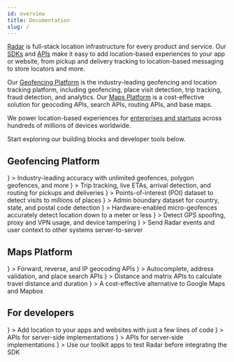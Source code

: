 ```yaml
---
id: overview
title: Documentation
slug: /
---
```



[Radar](https://radar.com) is full-stack location infrastructure for every product and service. Our [SDKs](/sdk) and [APIs](/api) make it easy to add location-based experiences to your app or website, from pickup and delivery tracking to location-based messaging to store locators and more.

Our [Geofencing Platform](/documentation/geofencing/overview) is the industry-leading geofencing and location tracking platform, including geofencing, place visit detection, trip tracking, fraud detection, and analytics. Our [Maps Platform](/documentation/maps/overview) is a cost-effective solution for geocoding APIs, search APIs, routing APIs, and base maps.

We power location-based experiences for [enterprises and startups](https://radar.com/customers) across hundreds of millions of devices worldwide.

Start exploring our building blocks and developer tools below.

## Geofencing Platform

<div className="card-stack">
  <LinkCard linkTo="/geofences">
    <IconCard
      title="Geofences"
      icon={
        <img src="https://images.ctfassets.net/f2vbu16fzuly/5Pe7iZ2B8GrqsMzZmOTznl/856b91bc6836b2cda629913d17556a12/geofences_icon.svg"/>
      }
    >
      Industry-leading accuracy with unlimited geofences, polygon geofences, and more
    </IconCard>
  </LinkCard>

  <LinkCard linkTo="/trip-tracking">
    <IconCard title="Trips"
      icon={
        <img src="https://images.ctfassets.net/f2vbu16fzuly/303Tiq7g4yf2RvJ21oF8mI/f0326a58b816c6febf8c8aa895d3865a/trips_icon.svg" />
      }
    >
      Trip tracking, live ETAs, arrival detection, and routing for pickups and deliveries
    </IconCard>
  </LinkCard>

  <LinkCard linkTo="/places">
    <IconCard title="Places"
      icon={
        <img src="https://images.ctfassets.net/f2vbu16fzuly/524lVvFi8hIqifiS05WlXE/3f5cd50bbbddd4450c965a426e80da8e/places_icon.svg" />
      }
    >
      Points-of-interest (POI) dataset to detect visits to millions of places
    </IconCard>
  </LinkCard>

  <LinkCard linkTo="/regions">
    <IconCard title="Regions"
      icon={
        <img src="https://images.ctfassets.net/f2vbu16fzuly/4uyNtLrfjWYoy1AXsBmnBh/ef6105071ad552836b64401d55b53a03/regions_icon.svg" />
      }
    >
      Admin boundary dataset for country, state, and postal code detection
    </IconCard>
  </LinkCard>

  <LinkCard linkTo="/beacons">
    <IconCard title="Beacons"
      icon={
        <img src="https://images.ctfassets.net/f2vbu16fzuly/5PxLi7iWjrMb8YhHX1re0L/ae30a4f0ce1927df9ae052f6e149e4f9/beacons_icon.svg" />
      }
    >
      Hardware-enabled micro-geofences accurately detect location down to a meter or less
    </IconCard>
  </LinkCard>

  <LinkCard linkTo="/fraud">
    <IconCard title="Fraud"
      icon={
        <img src="https://images.ctfassets.net/f2vbu16fzuly/1gOMCghrBk6V5WZvf0wqSZ/be03abfcb88cf015e0c6ddb98b0d625c/fraud_icon.svg" />
      }
    >
      Detect GPS spoofing, proxy and VPN usage, and device tampering
    </IconCard>
  </LinkCard>

  <LinkCard linkTo="/integrations">
    <IconCard title="Integrations"
      icon={
        <img src="https://images.ctfassets.net/f2vbu16fzuly/7Mw0PrZSYSYyf13f2mXDdV/c61fa44dc45ebf92ddb792b6bbc4da09/integrations_icon.svg" />
      }
    >
      Send Radar events and user context to other systems server-to-server
    </IconCard>
  </LinkCard>
</div>

## Maps Platform

<div className="card-stack">
  <LinkCard linkTo="/maps/geocoding">
    <IconCard title="Geocoding APIs"
      icon={
        <img src="https://images.ctfassets.net/f2vbu16fzuly/2BpF1DXUmZzKShVYLsf5NP/cf1ee07496b4b346eb1d082e78950bc0/geocoding_icon.svg" />
      }
    >
      Forward, reverse, and IP geocoding APIs
    </IconCard>
  </LinkCard>

  <LinkCard linkTo="/maps/search">
    <IconCard title="Search APIs"
      icon={
        <img src="https://images.ctfassets.net/f2vbu16fzuly/7hLiKMDJig70Gt45YlwPis/3a17c101a7c224d90f5ed7fadea9bf39/search_icon.svg" />
      }
    >
      Autocomplete, address validation, and place search APIs
    </IconCard>
  </LinkCard>

  <LinkCard linkTo="/maps/routing">
    <IconCard title="Distance APIs"
      icon={
        <img src="https://images.ctfassets.net/f2vbu16fzuly/52q8kQwSqL7GmIoMIBz7mw/407c05a97d2ae2e4bcb94f643d37bb6f/routing_icon.svg" />
      }
    >
      Distance and matrix APIs to calculate travel distance and duration
    </IconCard>
  </LinkCard>

  <LinkCard linkTo="/maps/maps">
    <IconCard title="Maps (Beta)"
      icon={
        <img src="https://images.ctfassets.net/f2vbu16fzuly/408xzoqNCbQfNBH2JXghce/4e70d1fb17350193df6b37b778c8d065/maps_icon.svg" />
      }
    >
      A cost-effective alternative to Google Maps and Mapbox
    </IconCard>
  </LinkCard>
</div>

## For developers

<div className="card-stack">
  <LinkCard linkTo="/sdk">
    <IconCard title="SDK Reference"
      icon={
        <img src="https://images.ctfassets.net/f2vbu16fzuly/6NiXDqs0ZTXwykOxuNk2mb/864621004218217ec7d70d1dfff8786e/sdk_icon.svg" />
      }
    >
      Add location to your apps and websites with just a few lines of code
    </IconCard>
  </LinkCard>

  <LinkCard linkTo="/api">
    <IconCard title="API Reference"
      icon={
        <img src="https://images.ctfassets.net/f2vbu16fzuly/33o8UTrssFr9WZbdLgSfcG/389ab0dd300f6a8197eea5612489de1e/api_icon.svg" />
      }
    >
      APIs for server-side implementations
    </IconCard>
  </LinkCard>

  <LinkCard linkTo="/tutorials">
    <IconCard title="Tutorials"
      icon={
        <img src="https://images.ctfassets.net/f2vbu16fzuly/1d12A02dnZC12S5GnYz3mV/bf040eaa1d7dc24b1ee60447c1669ece/tutorials_icon.svg" />
      }
    >
      APIs for server-side implementations
    </IconCard>
  </LinkCard>

  <LinkCard linkTo="/toolkit">
    <IconCard title="Toolkit"
      icon={
        <img src="https://images.ctfassets.net/f2vbu16fzuly/cTt3E7nKLPKMYgr9OuUhv/76ca645dd3704cd6ade57690f908d83e/toolkit_icon.svg" />
      }
    >
      Use our toolkit apps to test Radar before integrating the SDK
    </IconCard>
  </LinkCard>
</div>
